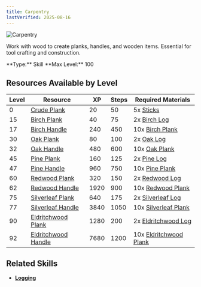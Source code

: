 ```yaml
---
title: Carpentry
lastVerified: 2025-08-16
---
```


<div className="flex items-start gap-6 mb-8">
  <div className="flex-shrink-0">
    <img src="/assets/icons/carpentry.png" alt="Carpentry" className="w-24 h-24 border rounded-lg" />
  </div>
  <div className="flex-1">
    <div className="space-y-2">
      <p className="text-lg text-muted-foreground">Work with wood to create planks, handles, and wooden items. Essential for tool crafting and construction.</p>
      <div className="flex flex-wrap gap-4 text-sm">
        <span className="px-2 py-1 bg-green-100 dark:bg-green-900 rounded-md">
          **Type:** Skill
        </span>
        <span className="px-2 py-1 bg-purple-100 dark:bg-purple-900 rounded-md">
          **Max Level:** 100
        </span>
      </div>
    </div>
  </div>
</div>

## Resources Available by Level

| Level | Resource                                                                       | XP   | Steps | Required Materials |
| ----- | ------------------------------------------------------------------------------ | ---- | ----- | ------------------ |
| 0     | [Crude Plank](/docs/resources/individual/crude_plank)                         | 20   | 50    | 5x [Sticks](/docs/resources/individual/sticks) |
| 15    | [Birch Plank](/docs/resources/individual/birch_plank)                         | 40   | 75    | 2x [Birch Log](/docs/resources/individual/birch_log) |
| 17    | [Birch Handle](/docs/resources/individual/birch_handle)                       | 240  | 450   | 10x [Birch Plank](/docs/resources/individual/birch_plank) |
| 30    | [Oak Plank](/docs/resources/individual/oak_plank)                             | 80   | 100   | 2x [Oak Log](/docs/resources/individual/oak_log) |
| 32    | [Oak Handle](/docs/resources/individual/oak_handle)                           | 480  | 600   | 10x [Oak Plank](/docs/resources/individual/oak_plank) |
| 45    | [Pine Plank](/docs/resources/individual/pine_plank)                           | 160  | 125   | 2x [Pine Log](/docs/resources/individual/pine_log) |
| 47    | [Pine Handle](/docs/resources/individual/pine_handle)                         | 960  | 750   | 10x [Pine Plank](/docs/resources/individual/pine_plank) |
| 60    | [Redwood Plank](/docs/resources/individual/redwood_plank)                     | 320  | 150   | 2x [Redwood Log](/docs/resources/individual/redwood_log) |
| 62    | [Redwood Handle](/docs/resources/individual/redwood_handle)                   | 1920 | 900   | 10x [Redwood Plank](/docs/resources/individual/redwood_plank) |
| 75    | [Silverleaf Plank](/docs/resources/individual/silverleaf_plank)               | 640  | 175   | 2x [Silverleaf Log](/docs/resources/individual/silverleaf_log) |
| 77    | [Silverleaf Handle](/docs/resources/individual/silverleaf_handle)             | 3840 | 1050  | 10x [Silverleaf Plank](/docs/resources/individual/silverleaf_plank) |
| 90    | [Eldritchwood Plank](/docs/resources/individual/eldritchwood_plank)           | 1280 | 200   | 2x [Eldritchwood Log](/docs/resources/individual/eldritchwood_log) |
| 92    | [Eldritchwood Handle](/docs/resources/individual/eldritchwood_handle)         | 7680 | 1200  | 10x [Eldritchwood Plank](/docs/resources/individual/eldritchwood_plank) |

## Related Skills

- **[Logging](/docs/skills/individual/logging)**
